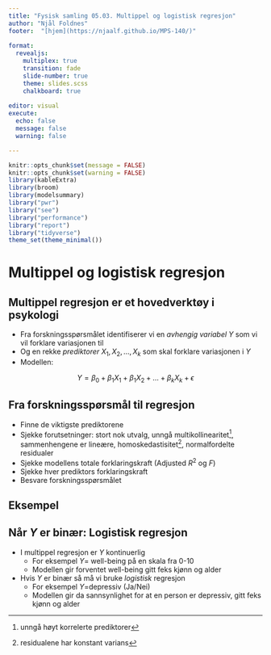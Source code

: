 ```yaml
---
title: "Fysisk samling 05.03. Multippel og logistisk regresjon"
author: "Njål Foldnes"
footer:  "[hjem](https://njaalf.github.io/MPS-140/)"
   
format: 
  revealjs: 
    multiplex: true
    transition: fade
    slide-number: true
    theme: slides.scss
    chalkboard: true
    
editor: visual
execute:
  echo: false
  message: false
  warning: false

---
```





```r
knitr::opts_chunk$set(message = FALSE)
knitr::opts_chunk$set(warning = FALSE)
library(kableExtra)
library(broom)
library(modelsummary)
library("pwr")
library("see")
library("performance")
library("report")
library("tidyverse")
theme_set(theme_minimal())

```

# Multippel og logistisk regresjon

## Multippel regresjon er et hovedverktøy i psykologi

- Fra forskningsspørsmålet identifiserer vi en  *avhengig variabel* $Y$ som vi vil forklare variasjonen til
- Og en rekke *prediktorer* $X_1, X_2, \ldots, X_k$ som skal forklare variasjonen i $Y$
- Modellen:

$$ Y = \beta_0 + \beta_1 X_1+ \beta_1 X_2+\ldots +  \beta_k X_k+\epsilon$$

## Fra forskningsspørsmål til regresjon

- Finne de viktigste prediktorene
- Sjekke forutsetninger: stort nok utvalg, unngå multikollinearitet^[unngå høyt korrelerte prediktorer], sammenhengene er lineære, homoskedastisitet^[ residualene har konstant varians], normalfordelte residualer
- Sjekke modellens totale forklaringskraft (Adjusted $R^2$ og $F$)
- Sjekke hver prediktors forklaringskraft 
- Besvare forskningsspørsmålet

## Eksempel





## Når $Y$ er binær: Logistisk regresjon

- I multippel regresjon er $Y$ kontinuerlig
  + For eksempel $Y$= well-being på en skala fra 0-10
  + Modellen gir forventet well-being gitt feks kjønn og alder
- Hvis $Y$ er binær så må vi bruke *logistisk* regresjon
  + For eksempel $Y$=depressiv (Ja/Nei)
  + Modellen gir da sannsynlighet for at en person er depressiv, gitt feks kjønn og alder

